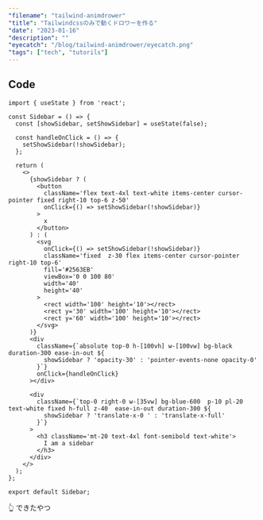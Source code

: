 ```yaml
---
"filename": "tailwind-animdrower"
"title": "Tailwindcssのみで動くドロワーを作る"
"date": "2023-01-16"
"description": ""
"eyecatch": "/blog/tailwind-animdrower/eyecatch.png"
"tags": ["tech", "tutorils"]
---
```


## Code

```tsx {}
import { useState } from 'react';

const Sidebar = () => {
  const [showSidebar, setShowSidebar] = useState(false);

  const handleOnClick = () => {
    setShowSidebar(!showSidebar);
  };

  return (
    <>
      {showSidebar ? (
        <button
          className='flex text-4xl text-white items-center cursor-pointer fixed right-10 top-6 z-50'
          onClick={() => setShowSidebar(!showSidebar)}
        >
          x
        </button>
      ) : (
        <svg
          onClick={() => setShowSidebar(!showSidebar)}
          className='fixed  z-30 flex items-center cursor-pointer right-10 top-6'
          fill='#2563EB'
          viewBox='0 0 100 80'
          width='40'
          height='40'
        >
          <rect width='100' height='10'></rect>
          <rect y='30' width='100' height='10'></rect>
          <rect y='60' width='100' height='10'></rect>
        </svg>
      )}
      <div
        className={`absolute top-0 h-[100vh] w-[100vw] bg-black duration-300 ease-in-out ${
          showSidebar ? 'opacity-30' : 'pointer-events-none opacity-0'
        }`}
        onClick={handleOnClick}
      ></div>

      <div
        className={`top-0 right-0 w-[35vw] bg-blue-600  p-10 pl-20 text-white fixed h-full z-40  ease-in-out duration-300 ${
          showSidebar ? 'translate-x-0 ' : 'translate-x-full'
        }`}
      >
        <h3 className='mt-20 text-4xl font-semibold text-white'>
          I am a sidebar
        </h3>
      </div>
    </>
  );
};

export default Sidebar;
```

<AnimDrawer />

👆 できたやつ

